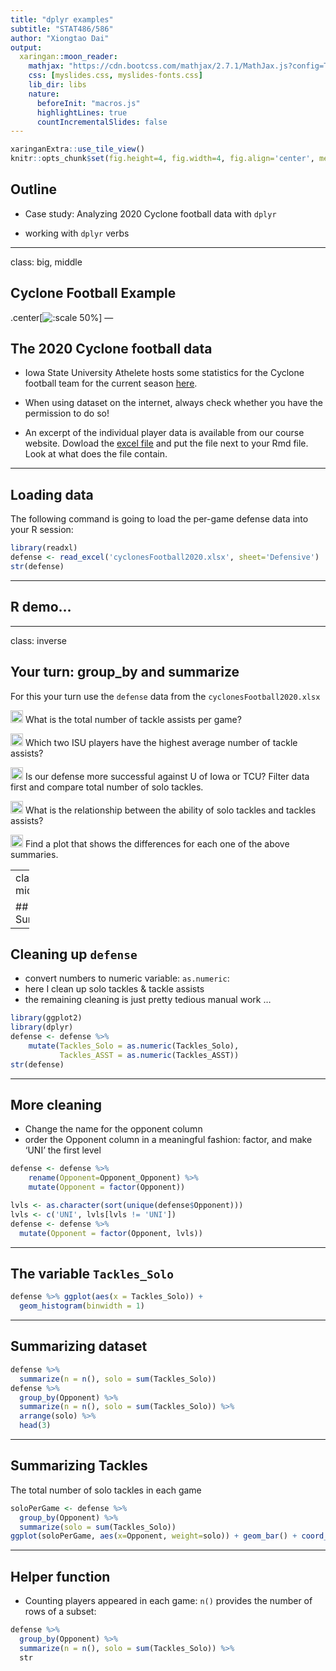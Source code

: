 ```yaml
---
title: "dplyr examples"
subtitle: "STAT486/586"
author: "Xiongtao Dai"
output:
  xaringan::moon_reader:
    mathjax: "https://cdn.bootcss.com/mathjax/2.7.1/MathJax.js?config=TeX-MML-AM_HTMLorMML"
    css: [myslides.css, myslides-fonts.css]
    lib_dir: libs
    nature:
      beforeInit: "macros.js"
      highlightLines: true
      countIncrementalSlides: false
---
```


```r
xaringanExtra::use_tile_view()
knitr::opts_chunk$set(fig.height=4, fig.width=4, fig.align='center', message=FALSE)
```

## Outline

- Case study: Analyzing 2020 Cyclone football data with `dplyr`

- working with `dplyr` verbs


---

class: big, middle
 

##  Cyclone Football Example
.center[![:scale 50%](https://upload.wikimedia.org/wikipedia/commons/thumb/f/f9/Iowa_State_Cyclones_logo.svg/640px-Iowa_State_Cyclones_logo.svg.png)
]
---

## The 2020 Cyclone football data

- Iowa State University Athelete hosts some statistics for the Cyclone football team for the current season [here](https://cyclones.com/cumestats.aspx?path=football). 

- When using dataset on the internet, always check whether you have the permission to do so!

- An excerpt of the individual player data is available from our course website. Dowload the [excel file](cyclonesFootball2020.xlsx) and put the file next to your Rmd file. Look at what does the file contain. 

---

## Loading data
The following command is going to load the per-game defense data into your R session:

```r
library(readxl)
defense <- read_excel('cyclonesFootball2020.xlsx', sheet='Defensive')
str(defense)
```

---


## R demo...


---

class: inverse

## Your turn: group_by and summarize 

For this your turn use the `defense` data from the `cyclonesFootball2020.xlsx` 

<img src="images/green.png" width=20> What is the total number of tackle assists per game?

<img src="images/green.png" width=20> Which two ISU players have the highest average number of tackle assists? 

<img src="images/green.png" width=20> Is our defense more successful against U of Iowa or TCU? Filter data first and compare total number of solo tackles. 

<img src="images/green.png" width=20> What is the relationship between the ability of solo tackles and tackles assists? 

<img src="images/green.png" width=20> Find a plot that shows the differences for each one of the above summaries.

---
class: big, middle

## Brief Summaries 

---

## Cleaning up `defense`

- convert numbers to numeric variable: `as.numeric`: 
- here I clean up solo tackles & tackle assists
- the remaining cleaning is just pretty tedious manual work ...

```r
library(ggplot2)
library(dplyr)
defense <- defense %>% 
    mutate(Tackles_Solo = as.numeric(Tackles_Solo),
           Tackles_ASST = as.numeric(Tackles_ASST)) 
str(defense)
```

---

## More cleaning

- Change the name for the opponent column
- order the Opponent column in a meaningful fashion: factor, and make 'UNI' the first level

```r
defense <- defense %>% 
    rename(Opponent=Opponent_Opponent) %>% 
    mutate(Opponent = factor(Opponent))

lvls <- as.character(sort(unique(defense$Opponent)))
lvls <- c('UNI', lvls[lvls != 'UNI'])
defense <- defense %>% 
  mutate(Opponent = factor(Opponent, lvls))
```

---

## The variable `Tackles_Solo`

```r
defense %>% ggplot(aes(x = Tackles_Solo)) + 
  geom_histogram(binwidth = 1)
```

---


## Summarizing dataset
```r
defense %>% 
  summarize(n = n(), solo = sum(Tackles_Solo))
defense %>% 
  group_by(Opponent) %>% 
  summarize(n = n(), solo = sum(Tackles_Solo)) %>% 
  arrange(solo) %>% 
  head(3)
```

---

## Summarizing Tackles

The total number of solo tackles in each game

```r
soloPerGame <- defense %>% 
  group_by(Opponent) %>% 
  summarize(solo = sum(Tackles_Solo))
ggplot(soloPerGame, aes(x=Opponent, weight=solo)) + geom_bar() + coord_flip()
```

---


## Helper function

- Counting players appeared in each game: `n()` provides the number of rows of a subset:
```r
defense %>% 
  group_by(Opponent) %>% 
  summarize(n = n(), solo = sum(Tackles_Solo)) %>% 
  str
```


